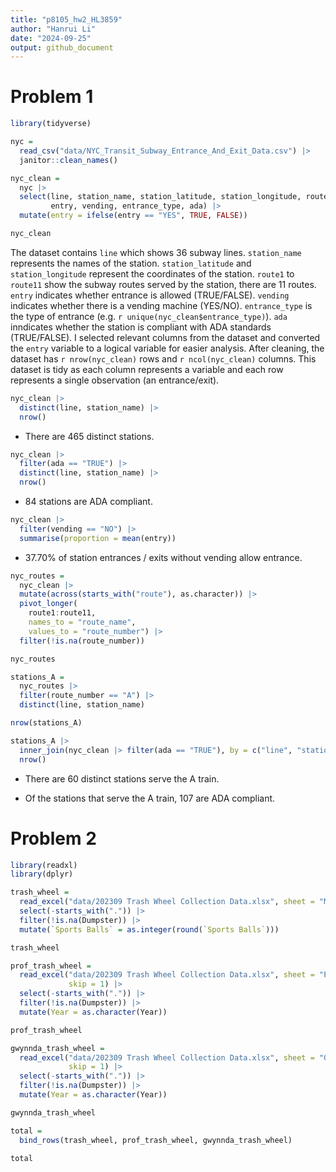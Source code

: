 ```yaml
---
title: "p8105_hw2_HL3859"
author: "Hanrui Li"
date: "2024-09-25"
output: github_document
---
```


# Problem 1

```r
library(tidyverse)

nyc = 
  read_csv("data/NYC_Transit_Subway_Entrance_And_Exit_Data.csv") |>
  janitor::clean_names()

nyc_clean = 
  nyc |>
  select(line, station_name, station_latitude, station_longitude, route1:route11, 
         entry, vending, entrance_type, ada) |>
  mutate(entry = ifelse(entry == "YES", TRUE, FALSE))

nyc_clean
```

The dataset contains `line` which shows 36 subway lines. `station_name` represents the names of the station. `station_latitude` and `station_longitude` represent the coordinates of the station. `route1` to `route11` show the subway routes served by the station, there are 11 routes. `entry` indicates whether entrance is allowed (TRUE/FALSE). `vending` indicates whether there is a vending machine (YES/NO). `entrance_type` is the type of entrance (e.g. `r unique(nyc_clean$entrance_type)`). `ada` inndicates whether the station is compliant with ADA standards (TRUE/FALSE). I selected relevant columns from the dataset and converted the `entry` variable to a logical variable for easier analysis. After cleaning, the dataset has `r nrow(nyc_clean)` rows and `r ncol(nyc_clean)` columns. This dataset is tidy as each column represents a variable and each row represents a single observation (an entrance/exit).

```r
nyc_clean |>
  distinct(line, station_name) |>
  nrow()
```

- There are 465 distinct stations.

```r
nyc_clean |>
  filter(ada == "TRUE") |>
  distinct(line, station_name) |>
  nrow()
```

- 84 stations are ADA compliant.

```r
nyc_clean |>
  filter(vending == "NO") |>
  summarise(proportion = mean(entry))
```

- 37.70% of station entrances / exits without vending allow entrance.

```r
nyc_routes = 
  nyc_clean |>
  mutate(across(starts_with("route"), as.character)) |>
  pivot_longer(
    route1:route11,
    names_to = "route_name", 
    values_to = "route_number") |>
  filter(!is.na(route_number))

nyc_routes

stations_A =
  nyc_routes |>
  filter(route_number == "A") |>
  distinct(line, station_name)

nrow(stations_A)

stations_A |>
  inner_join(nyc_clean |> filter(ada == "TRUE"), by = c("line", "station_name")) |>
  nrow()
```

- There are 60 distinct stations serve the A train.

- Of the stations that serve the A train, 107 are ADA compliant.


# Problem 2

```r
library(readxl)
library(dplyr)

trash_wheel = 
  read_excel("data/202309 Trash Wheel Collection Data.xlsx", sheet = "Mr. Trash Wheel", skip = 1) |>
  select(-starts_with(".")) |>
  filter(!is.na(Dumpster)) |>
  mutate(`Sports Balls` = as.integer(round(`Sports Balls`)))

trash_wheel
```

```r
prof_trash_wheel = 
  read_excel("data/202309 Trash Wheel Collection Data.xlsx", sheet = "Professor Trash Wheel", 
             skip = 1) |>
  select(-starts_with(".")) |>
  filter(!is.na(Dumpster)) |>
  mutate(Year = as.character(Year))

prof_trash_wheel

gwynnda_trash_wheel = 
  read_excel("data/202309 Trash Wheel Collection Data.xlsx", sheet = "Gwynnda Trash Wheel", 
             skip = 1) |>
  select(-starts_with(".")) |>
  filter(!is.na(Dumpster)) |>
  mutate(Year = as.character(Year))

gwynnda_trash_wheel
```

```r
total = 
  bind_rows(trash_wheel, prof_trash_wheel, gwynnda_trash_wheel)

total
```















